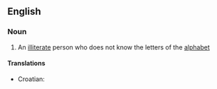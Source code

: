 ==English==

===Noun===
{{en-noun}}

# An [[illiterate]] person who does not know the letters of the [[alphabet]]

====Translations====
{{top}}
*Croatian: {{t|hr|analfabet|m}}
{{mid}}
{{bottom}}